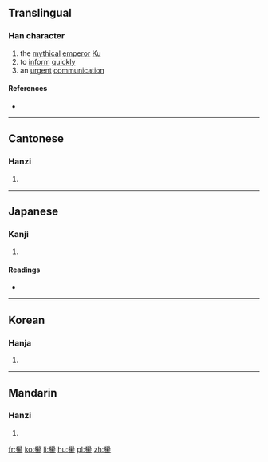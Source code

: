 {{also|喾}}
==Translingual==
{{Han etyl}}

===Han character===
{{Han char|rn=30|rad=口|as=17|sn=20|four=7760<sub>1</sub>|canj=竹月竹土口 (HBHGR)}}

# the [[mythical]] [[emperor]] [[w:Emperor Ku|Ku]]
# to [[inform]] [[quickly]]
# an [[urgent]] [[communication]]

====References====
* {{Han ref|kx=0214.040|dkj=04586|dj=0436.310|hdz=10704.040|uh=56B3|ud=22195|bh=F441|bd=62529}}

----

==Cantonese==

===Hanzi===
{{yue-hanzi|jyut=|y=guk1|sim=喾}}

# {{defn|lang=yue|sort=口17}}

----

==Japanese==

===Kanji===
{{ja-kanji|grade=|rs=口17}}

# {{defn|lang=ja|sort=口17}}

====Readings====
* {{ja-readings|on=[[こく]] (koku)|kun=[[つげる]] (tsugeru)}}

----

==Korean==

===Hanja===
{{ko-hanja|hangeul=고|rv=go|mr=ko}}

# {{defn|lang=ko|sort=口17}}

----

==Mandarin==

===Hanzi===
{{cmn-hanzi|sim=喾|pin=[[kù]] ([[ku4]])|wg=k'u<sup>4</sup>}}

# {{defn|lang=cmn|sort=口17}}

[[fr:嚳]]
[[ko:嚳]]
[[li:嚳]]
[[hu:嚳]]
[[pl:嚳]]
[[zh:嚳]]